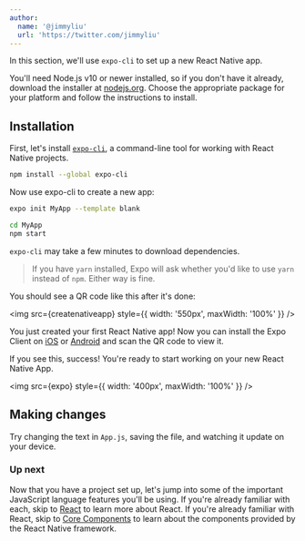 ```yaml
---
author:
  name: '@jimmyliu'
  url: 'https://twitter.com/jimmyliu'
---
```



In this section, we'll use `expo-cli` to set up a new React Native app.

You'll need Node.js v10 or newer installed, so if you don't have it already, download the installer at [nodejs.org](https://nodejs.org). Choose the appropriate package for your platform and follow the instructions to install.

## Installation

First, let's install [`expo-cli`](https://docs.expo.io/versions/latest/workflow/expo-cli/), a command-line tool for working with React Native projects.

```bash
npm install --global expo-cli
```

Now use expo-cli to create a new app:

```bash
expo init MyApp --template blank

cd MyApp
npm start
```

`expo-cli` may take a few minutes to download dependencies.

> If you have `yarn` installed, Expo will ask whether you'd like to use `yarn` instead of `npm`. Either way is fine.

You should see a QR code like this after it's done:

<img src={createnativeapp} style={{ width: '550px', maxWidth: '100%' }} />

You just created your first React Native app! Now you can install the Expo Client on [iOS](https://itunes.apple.com/us/app/expo-client/id982107779?mt=8) or [Android](https://play.google.com/store/apps/details?id=host.exp.exponent&hl=en) and scan the QR code to view it.

If you see this, success! You're ready to start working on your new React Native App.

<img src={expo} style={{ width: '400px', maxWidth: '100%' }} />

## Making changes

Try changing the text in `App.js`, saving the file, and watching it update on your device.

### Up next

Now that you have a project set up, let's jump into some of the important JavaScript language features you'll be using. If you're already familiar with each, skip to [React](../react) to learn more about React. If you're already familiar with React, skip to [Core Components](../core_components) to learn about the components provided by the React Native framework.
